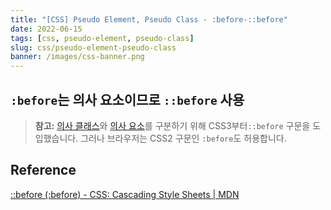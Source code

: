 ```yaml
---
title: "[CSS] Pseudo Element, Pseudo Class - :before-::before"
date: 2022-06-15
tags: [css, pseudo-element, pseudo-class]
slug: css/pseudo-element-pseudo-class
banner: /images/css-banner.png
---
```


## `:before`는 의사 요소이므로 `::before` 사용

> **참고:** [의사 클래스](https://developer.mozilla.org/ko/docs/Web/CSS/Pseudo-classes)와 [의사 요소](https://developer.mozilla.org/ko/docs/Web/CSS/Pseudo-elements)를 구분하기 위해 CSS3부터`::before` 구문을 도입했습니다. 그러나 브라우저는 CSS2 구문인 `:before`도 허용합니다.
> 

## Reference

[::before (:before) - CSS: Cascading Style Sheets | MDN](https://developer.mozilla.org/ko/docs/Web/CSS/::before)